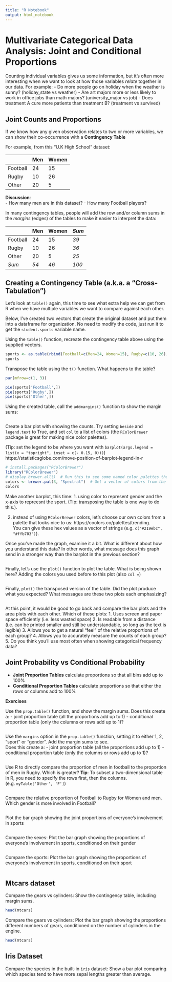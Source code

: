```yaml
---
title: "R Notebook"
output: html_notebook
---
```


# Multivariate Categorical Data Analysis: Joint and Conditional Proportions


Counting individual variables gives us some information, but it's often more interesting
when we want to look at how those variables *relate* together in our data.  For example:
  - Do more people go on holiday when the weather is sunny?  (holiday_state vs weather)
  - Are art majors more or less likely to work in office jobs than math majors? (university_major vs job)
  - Does treatment A cure more patients than treatment B? (treatment vs survived)


## Joint Counts and Proportions

If we know how any given observation relates to two or more variables, we can 
show their co-occurrence with a **Contingency Table**

For example, from this "U.K High School" dataset:

|          | Men | Women |
|----------|------|--------|
| Football | 24   | 15     |
| Rugby    | 10   | 26     |
| Other    | 20   | 5      |


**Discussion**:  
  - How many men are in this dataset?
  - How many Football players?


In many contingency tables, people will add the row and/or column sums in the *margins* (edges)
of the tables to make it easier to interpret the data:

|          | Men | Women | *Sum* |
|----------|------|--------|-----|
| Football | 24   | 15     | *39*  |
| Rugby    | 10   | 26     | *36*  |
| Other    | 20   | 5      | *25*  |
| *Sum*      | *54*   | *46*     | *100* |


## Creating a Contingency Table (a.k.a. a "Cross-Tabulation")

Let's look at `table()` again, this time to see what extra help we can get from R
when we have multiple variables we want to compare against each other.


Below, I've created two vectors that create the original dataset and put them into a dataframe for organization.
No need to modify the code, just run it to get the `student.sports` variable name.


Using the `table()` function, recreate the contingency table above using the supplied vectors.
```r
sports <- as.table(rbind(Football=c(Men=24, Women=15), Rugby=c(10, 26), Other=c(20, 5)))
sports
```

Transpose the table using the `t()` function.  What happens to the table?
```r
par(mfrow=c(1, 3))

pie(sports['Football',])
pie(sports['Rugby',])
pie(sports['Other',])
```


Using the created table, call the `addmargins()` function to show the margin sums:
```r

```



Create a bar plot with showing the counts.  Try setting `beside` and `legend.text` to True,
and set `col` to a list of colors (the `RColorBrewer` package is great for making nice color
palettes).

(Tip: set the legend to be where you want with `barplot(args.legend = list(x = "topright", inset = c(- 0.15, 0)))`) https://statisticsglobe.com/move-position-of-barplot-legend-in-r

```r
# install.packages("RColorBrewer")
library("RColorBrewer")
# display.brewer.all()  # Run this to see some named color palettes the package supplies
colors <- brewer.pal(3, "Spectral")  # Get a vector of colors from the palette name of your choice.
colors
```

Make another barplot, this time:
  1. using color to represent gender and the x-axis to repreesnt the sport.
     (Tip: transposing the table is one way to do this.).

  2. instead of using `RColorBrewer` colors, let's choose our own colors from a palette
     that looks nice to us: https://coolors.co/palettes/trending.  
     You can give these hex values as a vector of strings (e.g. `c("#219ebc", "#ffb703")`).
     

Once you've made the graph, examine it a bit.  What is different about how you understand this data?
In other words, what message does this graph send in a stronger way than the barplot in the previous section?
```r

```


Finally, let's use the `plot()` function to plot the table.  What is being shown here?
Adding the colors you used before to this plot (also `col =`)
```r

```



Finally, `plot()` the transposed version of the table.  Did the plot produce what you expected?
What messages are these two plots each emphasizing?
```r

```


At this point, it would be good to go back and compare the bar plots and the area plots with each other.
Which of these plots:
  1. Uses screen and paper space efficiently (i.e. less wasted space)
  2. Is readable from a distance (i.e. can be printed smaller and still be understandable, so long as the text is legible)
  3. Allows you to get a natural "feel" of the relative proportions of each group?
  4. Allows you to accurately measure the counts of each group?
  5. Do you think you'll use most often when showing categorical frequency data?
  

## Joint Probability vs Conditional Probability


  - **Joint Proportion Tables** calculate proportions so that all bins add up to 100%
  - **Conditional Proportion Tables** calculate proportions so that either the rows or columns add to 100%



**Exercises**

Use the `prop.table()` function, and show the margin sums.  Does this create a:
  - joint proportion table (all the proportions add up to 1)
  - conditional proportion table (only the columns or rows add up to 1)?
```r

```



Use the `margins` option in the `prop.table()` function, 
setting it to either 1, 2, "sport" or "gender".  Add the margin sums to see.  
Does this create a:
  - joint proportion table (all the proportions add up to 1)
  - conditional proportion table (only the columns or rows add up to 1)?
```r

```


Use R to directly compare the proportion of men in football to the proportion of men in Rugby.
Which is greater?
**Tip**: To subset a two-dimensional table in R, you need to specify the rows first, then the columns.
(e.g. `myTable['Other', 'F']`)
```r

```


Compare the relative proportion of Football to Rugby for Women and men.
Which gender is more involved in Football?
```r

```


Plot the bar graph showing the joint proportions of everyone's involvement in sports
```r

```


Compare the sexes: Plot the bar graph showing the proportions of everyone's involvement in sports,
conditioned on their gender
```r

```


Compare the sports: Plot the bar graph showing the proportions of everyone's involvement in sports,
conditioned on their sport
```r

```



## Mtcars dataset

Compare the gears vs cylinders: Show the contingency table, including margin sums.
```r
head(mtcars)
```


Compare the gears vs cylinders: Plot the bar graph showing the proportions different 
numbers of gears, conditioned on the number of cylinders in the engine.
```r
head(mtcars)
```


## Iris Dataset

Compare the species in the built-in `iris` dataset: Show a bar plot comparing which species tend to have more sepal lengths
greater than average.
```r

```

